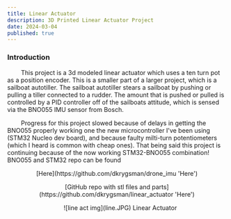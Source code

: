 ```yaml
---
title: Linear Actuator 
description: 3D Printed Linear Actuator Project
date: 2024-03-04
published: true
---
```


### Introduction 

&nbsp;&nbsp;&nbsp;&nbsp;&nbsp;&nbsp;&nbsp;&nbsp;This project is a 3d modeled linear actuator which uses a ten turn pot as a position encoder. This is a smaller part of a larger project, which is a sailboat autotiller. The sailboat autotiller stears a sailboat by pushing or pulling a tiller connected to a rudder. The amount that is pushed or pulled is controlled by a PID controller off of the sailboats attitude, which is sensed via the BNO055 IMU sensor from Bosch. 

&nbsp;&nbsp;&nbsp;&nbsp;&nbsp;&nbsp;&nbsp;&nbsp;Progress for this project slowed because of delays in getting the BNO055 properly working one the new microcontroller I've been using (STM32 Nucleo dev board), and because faulty milti-turn potentiometers (which I heard is common with cheap ones). That being said this project is continuing because of the now working STM32-BNO055 combination! BNO055 and STM32 repo can be found

<p align="center">
    [Here](https://github.com/dkrygsman/drone_imu 'Here')
</p>

<p align="center">
    [GitHub repo with stl files and parts](https://github.com/dkrygsman/linear_actuator 'Here')
</p>


<p align="center">
    ![line act img](line.JPG)
 Linear Actuator 
</p>